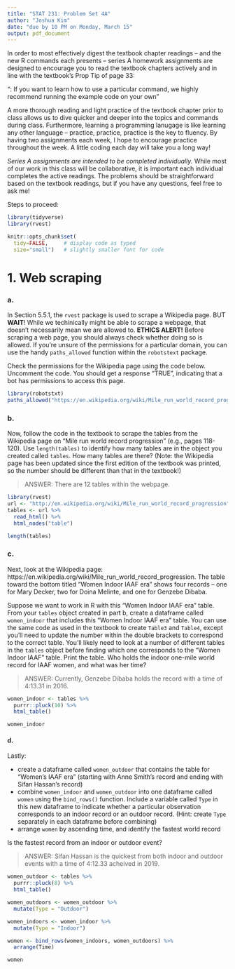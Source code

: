 ```yaml
---
title: "STAT 231: Problem Set 4A"
author: "Joshua Kim"
date: "due by 10 PM on Monday, March 15"
output: pdf_document
---
```


In order to most effectively digest the textbook chapter readings -- and the  new R commands each presents -- series A homework assignments are designed to encourage you to read the textbook chapters actively and in line with the textbook's Prop Tip of page 33:

"\textbf{Pro Tip}: If you want to learn how to use a particular command, we highly recommend running the example code on your own" 

A more thorough reading and light practice of the textbook chapter prior to class allows us to dive quicker and deeper into the topics and commands during class.  Furthermore, learning a programming lanugage is like learning any other language -- practice, practice, practice is the key to fluency.  By having two assignments each week, I hope to encourage practice throughout the week.  A little coding each day will take you a long way!

*Series A assignments are intended to be completed individually.*  While most of our work in this class will be collaborative, it is important each individual completes the active readings.  The problems should be straightforward based on the textbook readings, but if you have any questions, feel free to ask me!

Steps to proceed:

\begin{enumerate}
\item In RStudio, go to File > Open Project, navigate to the folder with the course-content repo, select the course-content project (course-content.Rproj), and click "Open" 
\item Pull the course-content repo (e.g. using the blue-ish down arrow in the Git tab in upper right window)
\item Copy ps4A.Rmd from the course repo to your repo (see page 6 of the GitHub Classroom Guide for Stat231 if needed)
\item Close the course-content repo project in RStudio
\item Open YOUR repo project in RStudio
\item In the ps4A.Rmd file in YOUR repo, replace "YOUR NAME HERE" with your name
\item Add in your responses, committing and pushing to YOUR repo in appropriate places along the way
\item Run "Knit PDF" 
\item Upload the pdf to Gradescope.  Don't forget to select which of your pages are associated with each problem.  \textit{You will not get credit for work on unassigned pages (e.g., if you only selected the first page but your solution spans two pages, you would lose points for any part on the second page that the grader can't see).} 
\end{enumerate}

```r
library(tidyverse)
library(rvest)

knitr::opts_chunk$set(
  tidy=FALSE,     # display code as typed
  size="small")   # slightly smaller font for code
```

\newpage
# 1. Web scraping

### a.
In Section 5.5.1, the `rvest` package is used to scrape a Wikipedia page.  BUT **WAIT**!  While we techinically might be able to scrape a webpage, that doesn't necessarily mean we are allowed to.  **ETHICS ALERT!** Before scraping a web page, you should always check whether doing so is allowed.  If you're unsure of the permissions for a particular domain, you can use the handy `paths_allowed` function within the `robotstext` package.

Check the permissions for the Wikipedia page using the code below. Uncomment the code. You should get a response "TRUE", indicating that a bot has permissions to access this page.

```r
library(robotstxt)
paths_allowed("https://en.wikipedia.org/wiki/Mile_run_world_record_progression")
```


### b.
Now, follow the code in the textbook to scrape the tables from the Wikipedia page on "Mile run world record progression" (e.g., pages 118-120).  Use `length(tables)` to identify how many tables are in the object you created called `tables`.  How many tables are there? (Note: the Wikipedia page has been updated since the first edition of the textbook was printed, so the number should be different than that in the textbook!)

> ANSWER: There are 12 tables within the webpage. 

```r
library(rvest)
url <- "http://en.wikipedia.org/wiki/Mile_run_world_record_progression"
tables <- url %>% 
  read_html() %>% 
  html_nodes("table")

length(tables)
```


### c.
Next, look at the Wikipedia page: https://en.wikipedia.org/wiki/Mile_run_world_record_progression.  The table toward the bottom titled "Women Indoor IAAF era" shows four records -- one for Mary Decker, two for Doina Melinte, and one for Genzebe Dibaba.  

Suppose we want to work in R with this "Women Indoor IAAF era" table.  From your `tables` object created in part b, create a dataframe called `women_indoor` that includes this "Women Indoor IAAF era" table.  You can use the same code as used in the textbook to create `Table3` and `Table4`, except you'll need to update the number within the double brackets to correspond to the correct table.  You'll likely need to look at a number of different tables in the `tables` object before finding which one corresponds to the "Women Indoor IAAF" table.  Print the table.  Who holds the indoor one-mile world record for IAAF women, and what was her time?

> ANSWER: Currently, Genzebe Dibaba holds the record with a time of 4:13.31 in 2016.

```r
women_indoor <- tables %>%
  purrr::pluck(10) %>%
  html_table()

women_indoor
```

#### d.
Lastly: 

- create a dataframe called `women_outdoor` that contains the table for "Women's IAAF era" (starting with Anne Smith's record and ending with Sifan Hassan's record)
- combine `women_indoor` and `women_outdoor` into one dataframe called `women` using the `bind_rows()` function.  Include a variable called `Type` in this new dataframe to indicate whether a particular observation corresponds to an indoor record or an outdoor record.  (Hint: create `Type` separately in each dataframe before combining)
- arrange `women` by ascending time, and identify the fastest world record

Is the fastest record from an indoor or outdoor event?

> ANSWER: Sifan Hassan is the quickest from both indoor and outdoor events with a time of 4:12.33 acheived in 2019.

```r
women_outdoor <- tables %>%
  purrr::pluck(8) %>%
  html_table()

women_outdoors <- women_outdoor %>%
  mutate(Type = "Outdoor")

women_indoors <- women_indoor %>%
  mutate(Type = "Indoor")

women <- bind_rows(women_indoors, women_outdoors) %>%
  arrange(Time)

women
```

